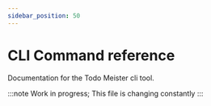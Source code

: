 ```yaml
---
sidebar_position: 50
---
```


# CLI Command reference

Documentation for the Todo Meister cli tool.

:::note
Work in progress; This file is changing constantly
:::
